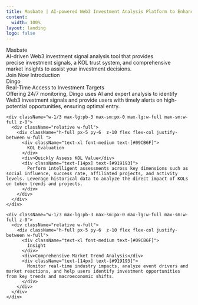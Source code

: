 ```yaml
---
title: Masbate | AI-powered Web3 Investment Analysis Platform to Enhance Success Rates
content:
  width: 100%
layout: landing
logo: false
---
```



<div className="absolute w-full mx-auto w-full top-20 bottom-0 bg-[url('/bg-light.png')] dark:bg-[url('/bg-dark.png')] bg-top bg-no-repeat max-sm:w-[200%] max-sm:-left-[200px] max-sm:hidden" />

<div className="max-w-[1120px] mx-auto vp-doc relative px-[24px] mb-[96px] mt-[32px] md:px-0 md:mb-[64px]">
  <div className="pt-[48px] max-sm:pt-0">
    <div className="max-sm:px-0 flex justify-between z-0 max-md:justify-center items-center">
      <div className="space-y-8 w-3/5 flex flex-col items-start max-md:items-center">
        <div className="notranslate text-5xl text-[#09CB6F] font-mono">Masbate</div>
        <div className="font-regular text-2xl text-[#4c4c4c] dark:text-[#cfcfcf] max-md:text-center">
          AI-driven <span className="text-[#09CB6F]">Web3 investment</span> signal analysis tool that provides
          precise investment signals, a KOL trust system, and comprehensive
          market insights to assist your investment decisions.
        </div>
        <div className="flex justify-center space-x-2">
          <HomePage.Button href="https://www.masbate.xyz" variant="accent" >
            Join Now
          </HomePage.Button>
          <HomePage.Button href="/docs/introduction" className="text-[#09CB6F] bg-white hover:bg-[#f6f6f6]/30 dark:bg-[black]">Introduction</HomePage.Button>
        </div>
      </div>
      <div className="flex flex-col w-2/5 justify-between bg-[url('/banner.svg')] bg-no-repeat w-[360px] h-[360px] space-y-10 max-lg:w-[300px] max-md:hidden"></div>
    </div>
  </div>

  <div className="flex max-sm:flex-wrap max-md:flex-wrap justify-between mt-16 gap-2 border-black dark:border-white border border-solid border-opacity-10 dark:border-opacity-10 border-l-0 border-r-0">
    <div className="w-1/3 max-lg:pb-3 max-sm:px-0 max-lg:w-full max-sm:w-full z-0">
      <div className="relative w-full">
        <div className="h-full px-5 py-6  z-10 flex flex-col justify-between w-full ">
          <div className="text-xl font-medium text-[#09CB6F] notranslate">
            Dingo
          </div>
          <div>Real-Time Access to Investment Targets</div>
          <div className="text-[14px] text-[#919193]">
            Offering 24/7 monitoring, Dingo uses AI and expert analysis to
            identify Web3 investment signals and provide users with timely
            alerts on high-potential opportunities, ensuring optimal entry.
          </div>
        </div>
      </div>
    </div>

    <div className="w-1/3 max-lg:pb-3 max-sm:px-0 max-lg:w-full max-sm:w-full z-0">
      <div className="relative w-full">
        <div className="h-full px-5 py-6  z-10 flex flex-col justify-between w-full ">
          <div className="text-xl font-medium text-[#09CB6F]">
            KOL Evaluation
          </div>
          <div>Quickly Assess KOL Value</div>
          <div className="text-[14px] text-[#919193]">
            Perform intelligent assessments across key dimensions such as social influence, success rate, affiliated projects, and activity levels. Leverage historical data to analyze the direct impact of KOLs on token trends and projects.
          </div>
        </div>
      </div>
    </div>

    <div className="w-1/3 max-lg:pb-3 max-sm:px-0 max-lg:w-full max-sm:w-full z-0">
      <div className="relative w-full">
        <div className="h-full px-5 py-6  z-10 flex flex-col justify-between w-full">
          <div className="text-xl font-medium text-[#09CB6F]">
            Insight
          </div>
          <div>Comprehensive Market Trend Analysis</div>
          <div className="text-[14px] text-[#919193]">
            Monitor real-time industry impacts, analyze event drivers and market reactions, and help users identify investment opportunities from key trends and macroeconomic shifts.
          </div>
        </div>
      </div>
    </div>

  </div>
</div>

